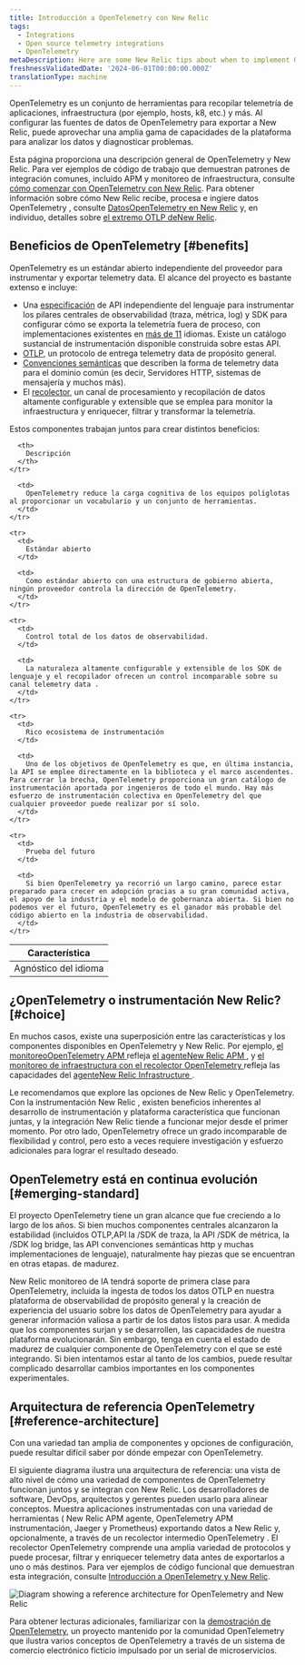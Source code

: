 ```yaml
---
title: Introducción a OpenTelemetry con New Relic
tags:
  - Integrations
  - Open source telemetry integrations
  - OpenTelemetry
metaDescription: Here are some New Relic tips about when to implement OpenTelemetry.
freshnessValidatedDate: '2024-06-01T00:00:00.000Z'
translationType: machine
---
```


OpenTelemetry es un conjunto de herramientas para recopilar telemetría de aplicaciones, infraestructura (por ejemplo, hosts, k8, etc.) y más. Al configurar las fuentes de datos de OpenTelemetry para exportar a New Relic, puede aprovechar una amplia gama de capacidades de la plataforma para analizar los datos y diagnosticar problemas.

Esta página proporciona una descripción general de OpenTelemetry y New Relic. Para ver ejemplos de código de trabajo que demuestran patrones de integración comunes, incluido APM y monitoreo de infraestructura, consulte [cómo comenzar con OpenTelemetry con New Relic](/docs/opentelemetry/get-started/opentelemetry-get-started-intro/). Para obtener información sobre cómo New Relic recibe, procesa e ingiere datos OpenTelemetry , consulte [DatosOpenTelemetry en New Relic](/docs/opentelemetry/best-practices/opentelemetry-data-overview/) y, en individuo, detalles sobre [el extremo OTLP deNew Relic](/docs/opentelemetry/best-practices/opentelemetry-otlp/).

## Beneficios de OpenTelemetry [#benefits]

OpenTelemetry es un estándar abierto independiente del proveedor para instrumentar y exportar telemetry data. El alcance del proyecto es bastante extenso e incluye:

* Una [especificación](https://opentelemetry.io/docs/specs/otel/) de API independiente del lenguaje para instrumentar los pilares centrales de observabilidad (traza, métrica, log) y SDK para configurar cómo se exporta la telemetría fuera de proceso, con implementaciones existentes en [más de 11](https://opentelemetry.io/docs/languages/) idiomas. Existe un catálogo sustancial de instrumentación disponible construida sobre estas API.
* [OTLP](https://opentelemetry.io/docs/specs/otlp/), un protocolo de entrega telemetry data de propósito general.
* [Convenciones semánticas](https://opentelemetry.io/docs/specs/semconv/) que describen la forma de telemetry data para el dominio común (es decir, Servidores HTTP, sistemas de mensajería y muchos más).
* El [recolector](https://opentelemetry.io/docs/collector/), un canal de procesamiento y recopilación de datos altamente configurable y extensible que se emplea para monitor la infraestructura y enriquecer, filtrar y transformar la telemetría.

Estos componentes trabajan juntos para crear distintos beneficios:

<table>
  <thead>
    <tr>
      <th style={{ width: "200px" }}>
        Característica
      </th>

      <th>
        Descripción
      </th>
    </tr>
  </thead>

  <tbody>
    <tr>
      <td>
        Agnóstico del idioma
      </td>

      <td>
        OpenTelemetry reduce la carga cognitiva de los equipos políglotas al proporcionar un vocabulario y un conjunto de herramientas.
      </td>
    </tr>

    <tr>
      <td>
        Estándar abierto
      </td>

      <td>
        Como estándar abierto con una estructura de gobierno abierta, ningún proveedor controla la dirección de OpenTelemetry.
      </td>
    </tr>

    <tr>
      <td>
        Control total de los datos de observabilidad.
      </td>

      <td>
        La naturaleza altamente configurable y extensible de los SDK de lenguaje y el recopilador ofrecen un control incomparable sobre su canal telemetry data .
      </td>
    </tr>

    <tr>
      <td>
        Rico ecosistema de instrumentación
      </td>

      <td>
        Uno de los objetivos de OpenTelemetry es que, en última instancia, la API se emplee directamente en la biblioteca y el marco ascendentes. Para cerrar la brecha, OpenTelemetry proporciona un gran catálogo de instrumentación aportada por ingenieros de todo el mundo. Hay más esfuerzo de instrumentación colectiva en OpenTelemetry del que cualquier proveedor puede realizar por sí solo.
      </td>
    </tr>

    <tr>
      <td>
        Prueba del futuro
      </td>

      <td>
        Si bien OpenTelemetry ya recorrió un largo camino, parece estar preparado para crecer en adopción gracias a su gran comunidad activa, el apoyo de la industria y el modelo de gobernanza abierta. Si bien no podemos ver el futuro, OpenTelemetry es el ganador más probable del código abierto en la industria de observabilidad.
      </td>
    </tr>
  </tbody>
</table>

## ¿OpenTelemetry o instrumentación New Relic? [#choice]

En muchos casos, existe una superposición entre las características y los componentes disponibles en OpenTelemetry y New Relic. Por ejemplo, [el monitoreoOpenTelemetry APM ](/docs/opentelemetry/get-started/apm-monitoring/opentelemetry-apm-intro/)refleja [el agenteNew Relic APM ](/docs/apm/new-relic-apm/getting-started/introduction-apm/), y [el monitoreo de infraestructura con el recolector OpenTelemetry ](/docs/opentelemetry/get-started/collector-infra-monitoring/opentelemetry-collector-infra-intro/)refleja las capacidades del [agenteNew Relic Infrastructure ](/docs/infrastructure/infrastructure-monitoring/get-started/get-started-infrastructure-monitoring/).

Le recomendamos que explore las opciones de New Relic y OpenTelemetry. Con la instrumentación New Relic , existen beneficios inherentes al desarrollo de instrumentación y plataforma característica que funcionan juntas, y la integración New Relic tiende a funcionar mejor desde el primer momento. Por otro lado, OpenTelemetry ofrece un grado incomparable de flexibilidad y control, pero esto a veces requiere investigación y esfuerzo adicionales para lograr el resultado deseado.

## OpenTelemetry está en continua evolución [#emerging-standard]

El proyecto OpenTelemetry tiene un gran alcance que fue creciendo a lo largo de los años. Si bien muchos componentes centrales alcanzaron la estabilidad (incluidos OTLP,API la /SDK de traza, la API /SDK de métrica, la /SDK log bridge, las API convenciones semánticas http y muchas implementaciones de lenguaje), naturalmente hay piezas que se encuentran en otras etapas. de madurez.

New Relic monitoreo de IA tendrá soporte de primera clase para OpenTelemetry, incluida la ingesta de todos los datos OTLP en nuestra plataforma de observabilidad de propósito general y la creación de experiencia del usuario sobre los datos de OpenTelemetry para ayudar a generar información valiosa a partir de los datos listos para usar. A medida que los componentes surjan y se desarrollen, las capacidades de nuestra plataforma evolucionarán. Sin embargo, tenga en cuenta el estado de madurez de cualquier componente de OpenTelemetry con el que se esté integrando. Si bien intentamos estar al tanto de los cambios, puede resultar complicado desarrollar cambios importantes en los componentes experimentales.

## Arquitectura de referencia OpenTelemetry [#reference-architecture]

Con una variedad tan amplia de componentes y opciones de configuración, puede resultar difícil saber por dónde empezar con OpenTelemetry.

El siguiente diagrama ilustra una arquitectura de referencia: una vista de alto nivel de cómo una variedad de componentes de OpenTelemetry funcionan juntos y se integran con New Relic. Los desarrolladores de software, DevOps, arquitectos y gerentes pueden usarlo para alinear conceptos. Muestra aplicaciones instrumentadas con una variedad de herramientas ( New Relic APM agente, OpenTelemetry APM instrumentación, Jaeger y Prometheus) exportando datos a New Relic y, opcionalmente, a través de un recolector intermedio OpenTelemetry . El recolector OpenTelemetry comprende una amplia variedad de protocolos y puede procesar, filtrar y enriquecer telemetry data antes de exportarlos a uno o más destinos. Para ver ejemplos de código funcional que demuestran esta integración, consulte [Introducción a OpenTelemetry y New Relic](/docs/opentelemetry/get-started/opentelemetry-get-started-intro/).

<img
  title="Diagram showing a reference architecture for OpenTelemetry and New Relic"
  alt="Diagram showing a reference architecture for OpenTelemetry and New Relic"
  src="/images/more-integrations_diagram_otel-ref-arch.webp"
/>

Para obtener lecturas adicionales, familiarizar con la [demostración de OpenTelemetry](https://opentelemetry.io/docs/demo/), un proyecto mantenido por la comunidad OpenTelemetry que ilustra varios conceptos de OpenTelemetry a través de un sistema de comercio electrónico ficticio impulsado por un serial de microservicios.
